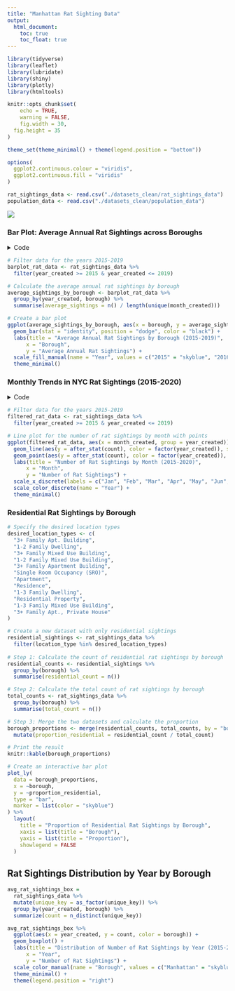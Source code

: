 ```yaml
---
title: "Manhattan Rat Sighting Data"
output: 
  html_document:
    toc: true
    toc_float: true
---
```


```r
library(tidyverse)
library(leaflet)
library(lubridate)
library(shiny)
library(plotly)
library(htmltools)

knitr::opts_chunk$set(
    echo = TRUE,
    warning = FALSE,
    fig.width = 30, 
  fig.height = 35
)

theme_set(theme_minimal() + theme(legend.position = "bottom"))

options(
  ggplot2.continuous.colour = "viridis",
  ggplot2.continuous.fill = "viridis"
)

rat_sightings_data <- read.csv("./datasets_clean/rat_sightings_data")
population_data <- read.csv("./datasets_clean/population_data")

```

![](https://www.cbc.ca/natureofthings/content/images/CBC_Rat_City_FA_Horizontal_1920.jpg)


### Bar Plot: Average Annual Rat Sightings across Boroughs 
<details>
  <summary>Code</summary>
```r
# Filter data for the years 2015-2019
barplot_rat_data <- rat_sightings_data %>%
  filter(year_created >= 2015 & year_created <= 2019)

# Calculate the average annual rat sightings by borough
average_sightings_by_borough <- barplot_rat_data %>%
  group_by(year_created, borough) %>%
  summarise(average_sightings = n() / length(unique(month_created)))

# Create a bar plot
ggplot(average_sightings_by_borough, aes(x = borough, y = average_sightings, fill = factor(year_created))) +
  geom_bar(stat = "identity", position = "dodge", color = "black") +
  labs(title = "Average Annual Rat Sightings by Borough (2015-2019)",
      x = "Borough",
      y = "Average Annual Rat Sightings") +
  scale_fill_manual(name = "Year", values = c("2015" = "skyblue", "2016" = "orange", "2017" = "pink", "2018" = "purple", "2019" = "red")) +
  theme_minimal()
```
</details>

```r

# Filter data for the years 2015-2019
barplot_rat_data <- rat_sightings_data %>%
  filter(year_created >= 2015 & year_created <= 2019)

# Calculate the average annual rat sightings by borough
average_sightings_by_borough <- barplot_rat_data %>%
  group_by(year_created, borough) %>%
  summarise(average_sightings = n() / length(unique(month_created)))

# Create a bar plot
ggplot(average_sightings_by_borough, aes(x = borough, y = average_sightings, fill = factor(year_created))) +
  geom_bar(stat = "identity", position = "dodge", color = "black") +
  labs(title = "Average Annual Rat Sightings by Borough (2015-2019)",
      x = "Borough",
      y = "Average Annual Rat Sightings") +
  scale_fill_manual(name = "Year", values = c("2015" = "skyblue", "2016" = "orange", "2017" = "pink", "2018" = "purple", "2019" = "red")) +
  theme_minimal()
```

### Monthly Trends in NYC Rat Sightings (2015-2020) 
<details>
  <summary>Code</summary>
```r
# Filter data for the years 2015-2019
filtered_rat_data <- rat_sightings_data %>%
  filter(year_created >= 2015 & year_created <= 2019)

# Line plot for the number of rat sightings by month with points
ggplot(filtered_rat_data, aes(x = month_created, group = year_created)) +
  geom_line(aes(y = after_stat(count), color = factor(year_created)), stat = "count") +
  geom_point(aes(y = after_stat(count), color = factor(year_created)), stat = "count", size = 2) +
  labs(title = "Number of Rat Sightings by Month (2015-2020)",
      x = "Month",
      y = "Number of Rat Sightings") +
  scale_x_discrete(labels = c("Jan", "Feb", "Mar", "Apr", "May", "Jun", "Jul", "Aug", "Sep", "Oct", "Nov", "Dec")) +
  scale_color_discrete(name = "Year") +
  theme_minimal()

```
</details>

```r

# Filter data for the years 2015-2019
filtered_rat_data <- rat_sightings_data %>%
  filter(year_created >= 2015 & year_created <= 2019)

# Line plot for the number of rat sightings by month with points
ggplot(filtered_rat_data, aes(x = month_created, group = year_created)) +
  geom_line(aes(y = after_stat(count), color = factor(year_created)), stat = "count") +
  geom_point(aes(y = after_stat(count), color = factor(year_created)), stat = "count", size = 2) +
  labs(title = "Number of Rat Sightings by Month (2015-2020)",
      x = "Month",
      y = "Number of Rat Sightings") +
  scale_x_discrete(labels = c("Jan", "Feb", "Mar", "Apr", "May", "Jun", "Jul", "Aug", "Sep", "Oct", "Nov", "Dec")) +
  scale_color_discrete(name = "Year") +
  theme_minimal() 
```


### Residential Rat Sightings by Borough
```r
# Specify the desired location types
desired_location_types <- c(
  "3+ Family Apt. Building", 
  "1-2 Family Dwelling", 
  "3+ Family Mixed Use Building", 
  "1-2 Family Mixed Use Building", 
  "3+ Family Apartment Building", 
  "Single Room Occupancy (SRO)", 
  "Apartment", 
  "Residence", 
  "1-3 Family Dwelling",
  "Residential Property",
  "1-3 Family Mixed Use Building",
  "3+ Family Apt., Private House"
)

# Create a new dataset with only residential sightings
residential_sightings <- rat_sightings_data %>%
  filter(location_type %in% desired_location_types)
  
# Step 1: Calculate the count of residential rat sightings by borough
residential_counts <- residential_sightings %>%
  group_by(borough) %>%
  summarise(residential_count = n())

# Step 2: Calculate the total count of rat sightings by borough
total_counts <- rat_sightings_data %>%
  group_by(borough) %>%
  summarise(total_count = n())

# Step 3: Merge the two datasets and calculate the proportion
borough_proportions <- merge(residential_counts, total_counts, by = "borough", all.x = TRUE) %>%
  mutate(proportion_residential = residential_count / total_count)

# Print the result
knitr::kable(borough_proportions)

# Create an interactive bar plot
plot_ly(
  data = borough_proportions,
  x = ~borough,
  y = ~proportion_residential,
  type = "bar",
  marker = list(color = "skyblue")
) %>%
  layout(
    title = "Proportion of Residential Rat Sightings by Borough",
    xaxis = list(title = "Borough"),
    yaxis = list(title = "Proportion"),
    showlegend = FALSE
  )

```

## Rat Sightings Distribution by Year by Borough

```r

avg_rat_sightings_box = 
  rat_sightings_data %>% 
  mutate(unique_key = as_factor(unique_key)) %>% 
  group_by(year_created, borough) %>% 
  summarize(count = n_distinct(unique_key))

avg_rat_sightings_box %>% 
  ggplot(aes(x = year_created, y = count, color = borough)) +
  geom_boxplot() +
  labs(title = "Distribution of Number of Rat Sightings by Year (2015-2020)",
      x = "Year",
      y = "Number of Rat Sightings") +
  scale_color_manual(name = "Borough", values = c("Manhattan" = "skyblue", "Bronx" = "orange", "Brooklyn" = "pink", "Queens" = "purple", "Staten Island" = "red")) +
  theme_minimal() +
  theme(legend.position = "right")
```

